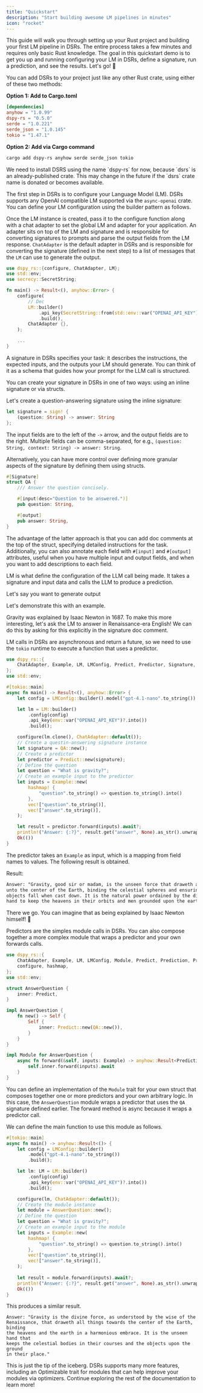 ```yaml
---
title: "Quickstart"
description: "Start building awesome LM pipelines in minutes"
icon: "rocket"
---
```


This guide will walk you through setting up your Rust project and building your first LM pipeline in DSRs.
The entire process takes a few minutes and requires only basic Rust 
knowledge. The goal in this quickstart demo is to get you up and running configuring your LM in DSRs,
define a signature, run a prediction, and see the results. Let's go! 🚀


<Steps>
<Step title="Install DSRs">

You can add DSRs to your project just like any other Rust crate, using either of these two methods:

**Option 1: Add to Cargo.toml**
```toml
[dependencies]
anyhow = "1.0.99"
dspy-rs = "0.5.0"
serde = "1.0.221"
serde_json = "1.0.145"
tokio = "1.47.1"
```

**Option 2: Add via Cargo command**
```bash
cargo add dspy-rs anyhow serde serde_json tokio
```

<Note>
We need to install DSRS using the name `dspy-rs` for now, because
`dsrs` is an already-published crate.
This may change in the future if the `dsrs` crate name is donated or becomes available.
</Note>
</Step>

<Step title="Set up your language model">

The first step in DSRs is to configure your Language Model (LM). DSRs supports
any OpenAI compatible LM supported via the `async-openai` crate. You can define your LM
configuration using the builder pattern as follows.

Once the LM instance is created, pass it to the configure function along with
a chat adapter to set the global LM and adapter for your application. An adapter sits on top of the LM and signature and
is responsible for converting signatures to prompts and parse the output fields from the LM response.
`ChatAdapter` is the default adapter in DSRs and is responsible for converting
the signature (defined in the next step) to a list of messages that the `LM` can use to generate the output.

```rust
use dspy_rs::{configure, ChatAdapter, LM};
use std::env;
use secrecy::SecretString;

fn main() -> Result<(), anyhow::Error> {
    configure(
        // Dec
        LM::builder()
            .api_key(SecretString::from(std::env::var("OPENAI_API_KEY")?))
            .build(),
        ChatAdapter {},
    );

    ...
}
```

</Step>

<Step title="Define task via signatures">

A signature in DSRs specifies your task: it describes the instructions, the expected inputs, and the outputs your LM should generate. You can think of it as a schema that guides how your prompt for the LLM call is structured.

You can create your signature in DSRs in one of two ways: using an inline signature or via structs.

Let's create a question-answering signature using the inline signature:

```rust
let signature = sign! {
    (question: String) -> answer: String
};
```
The input fields are to the left of the `->` arrow, and the output fields are to the right. Multiple fields can be comma-separated, for e.g., `(question: String,
context: String) -> answer: String`.

Alternatively, you can have more control over defining more granular aspects of the signature by defining them using structs.

```rust
#[Signature]
struct QA {
    /// Answer the question concisely.

    #[input(desc="Question to be answered.")]
    pub question: String,

    #[output]
    pub answer: String,
}
```

The advantage of the latter approach is that you can add doc comments at the 
top of the struct, specifying detailed instructions for the task. 
Additionally, you can also annotate each field with `#[input]` and `#[output]`
attributes, useful when you have multiple input and output fields, and when
you want to add descriptions to each field.

</Step>

<Step title="Create a simple predictor">

LM is what define the configuration of the LLM call being made. It takes a signature and input data and calls the LLM to produce a prediction.

Let's say you want to generate output

Let's demonstrate this
with an example.

Gravity was explained by Isaac Newton in 1687. To make this more interesting,
let's ask the LM to answer in Renaissance-era English! We can do this by asking
for this explicitly in the signature doc comment.

LM calls in DSRs are asynchronous and return a future, so we need to use the `tokio` runtime to execute a function that uses a predictor.

```rust
use dspy_rs::{
    ChatAdapter, Example, LM, LMConfig, Predict, Predictor, Signature, configure, hashmap,
};
use std::env;

#[tokio::main]
async fn main() -> Result<(), anyhow::Error> {
    let config = LMConfig::builder().model("gpt-4.1-nano".to_string()).build();

    let lm = LM::builder()
        .config(config)
        .api_key(env::var("OPENAI_API_KEY")?.into())
        .build();

    configure(lm.clone(), ChatAdapter::default());
    // Create a questin-answering signature instance
    let signature = QA::new();
    // Create a predictor
    let predictor = Predict::new(signature);
    // Define the question
    let question = "What is gravity?";
    // Create an example input to the predictor
    let inputs = Example::new(
        hashmap! {
            "question".to_string() => question.to_string().into()
        },
        vec!["question".to_string()],
        vec!["answer".to_string()],
    );

    let result = predictor.forward(inputs).await?;
    println!("Answer: {:?}", result.get("answer", None).as_str().unwrap());
    Ok(())
}
```

The predictor takes an `Example` as input, which is a mapping from field names to values. The following result is obtained.

Result:

```txt
Answer: "Gravity, good sir or madam, is the unseen force that draweth all things
unto the center of the Earth, binding the celestial spheres and ensuring that
objects fall when cast down. It is the natural power ordained by the divine
hand to keep the heavens in their orbits and men grounded upon the earth."
```

There we go. You can imagine that as being explained by Isaac Newton himself! 🧐

</Step>

<Step title="Build modules for complex pipelines">
Predictors are the simples module calls in DSRs. You can also compose together
a more complex module that wraps a predictor and your own forwards calls.

```rust
use dspy_rs::{
    ChatAdapter, Example, LM, LMConfig, Module, Predict, Prediction, Predictor, Signature,
    configure, hashmap,
};
use std::env;

struct AnswerQuestion {
    inner: Predict,
}

impl AnswerQuestion {
    fn new() -> Self {
        Self {
            inner: Predict::new(QA::new()),
        }
    }
}

impl Module for AnswerQuestion {
    async fn forward(&self, inputs: Example) -> anyhow::Result<Prediction> {
        self.inner.forward(inputs).await
    }
}
```
You can define an implementation of the `Module` trait for your own struct that
composes together one or more predictors and your own arbitrary logic. In this case, the `AnswerQuestion` module wraps a predictor that uses the `QA` signature defined earlier.
The forward method is async because it wraps a predictor call.

We can define the main function to use this module as follows.

```rust
#[tokio::main]
async fn main() -> anyhow::Result<()> {
    let config = LMConfig::builder()
        .model("gpt-4.1-nano".to_string())
        .build();

    let lm: LM = LM::builder()
        .config(config)
        .api_key(env::var("OPENAI_API_KEY")?.into())
        .build();

    configure(lm, ChatAdapter::default());
    // Create the module instance
    let module = AnswerQuestion::new();
    // Define the question
    let question = "What is gravity?";
    // Create an example input to the module
    let inputs = Example::new(
        hashmap! {
            "question".to_string() => question.to_string().into()
        },
        vec!["question".to_string()],
        vec!["answer".to_string()],
    );
    
    let result = module.forward(inputs).await?;
    println!("Answer: {:?}", result.get("answer", None).as_str().unwrap());
    Ok(())
}
```
This produces a similar result.

```
Answer: "Gravity is the divine force, as understood by the wise of the
Renaissance, that draweth all things towards the center of the Earth, binding
the heavens and the earth in a harmonious embrace. It is the unseen hand that
keeps the celestial bodies in their courses and the objects upon the ground
in their place."
```

</Step>
</Steps>

This is just the tip of the iceberg. DSRs supports many more features, including
an Optimizable trait for modules that can help improve your modules via
optimizers. Continue exploring the rest of the documentation to learn more!
